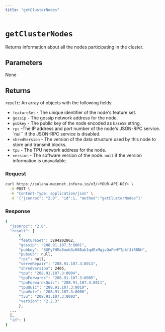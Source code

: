 ```yaml
---
title: "getClusterNodes"
---
```



# `getClusterNodes`

Returns information about all the nodes participating in the cluster.

## Parameters

None

## Returns

`result`: An array of objects with the following fields:

- `featureSet` - The unique identifier of the node's feature set.
- `gossip` - The gossip network address for the node.
- `pubkey` - The public key of the node encoded as `base58` string.
- `rpc` -The IP address and port number of the node's JSON-RPC service. `nul`` if the JSON-RPC service is disabled.
- `shredVersion` - The version of the data structure used by this node to store and transmit blocks.
- `tpu` - The TPU network address for the node.
- `version` - The software version of the node. `null` if the version information is unavailable.

### Request

<Tabs>
  <TabItem value="curl">

  ```bash
  curl https://solana-mainnet.infura.io/v3/<YOUR-API-KEY> \
    -X POST \
    -H "Content-Type: application/json" \
    -d '{"jsonrpc": "2.0", "id":1, "method":"getClusterNodes"}'
   ```

  </TabItem>
</Tabs>

### Response

<Tabs>
  <TabItem value="JSON">

  ```bash
  {
    "jsonrpc": "2.0",
    "result": [
        {
        "featureSet": 3294202862,
        "gossip": "208.91.107.3:8001",
        "pubkey": "8GFyFHMa8oobGzK6Bab1qdExMqjvQoFeHYTpkfJiR8NH",
        "pubsub": null,
        "rpc": null,
        "serveRepair": "208.91.107.3:8013",
        "shredVersion": 2405,
        "tpu": "208.91.107.3:8004",
        "tpuForwards": "208.91.107.3:8005",
        "tpuForwardsQuic": "208.91.107.3:8011",
        "tpuQuic": "208.91.107.3:8010",
        "tpuVote": "208.91.107.3:8006",
        "tvu": "208.91.107.3:8002",
        "version": "2.2.3"
        },
    ...
    ],
    "id": 1
  }
  ```

  </TabItem>
</Tabs>